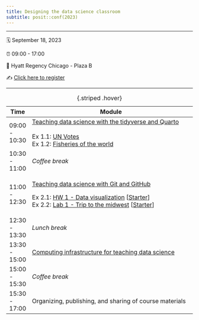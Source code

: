 ```yaml
---
title: Designing the data science classroom
subtitle: posit::conf(2023)
---
```


------------------------------------------------------------------------

🗓️ September 18, 2023

⏰ 09:00 - 17:00

🏨 Hyatt Regency Chicago - Plaza B

✍️ [Click here to register](https://pos.it/conf)

------------------------------------------------------------------------

+---------------+-----------------------------------------------------------------------------------------------------------------------------+
| Time          | Module                                                                                                                      |
+===============+=============================================================================================================================+
| 09:00 - 10:30 | [Teaching data science with the tidyverse and Quarto](materials/tidyverse-quarto/)\                                         |
|               | \                                                                                                                           |
|               | Ex 1.1: [UN Votes](materials/tidyverse-quarto/unvotes.qmd)\                                                                 |
|               | Ex 1.2: [Fisheries of the world](materials/tidyverse-quarto/fisheries.qmd)                                                  |
+---------------+-----------------------------------------------------------------------------------------------------------------------------+
| 10:30 - 11:00 | *Coffee break*                                                                                                              |
+---------------+-----------------------------------------------------------------------------------------------------------------------------+
| 11:00 - 12:30 | [Teaching data science with Git and GitHub](materials/git-github/)                                                          |
|               |                                                                                                                             |
|               | Ex 2.1: [HW 1 - Data visualization](materials/git-github/hw-1.qmd) \[[Starter](materials/git-github/hw-1-starter.qmd)\]\    |
|               | Ex 2.2: [Lab 1 - Trip to the midwest](materials/git-github/lab-1.qmd) \[[Starter](materials/git-github/lab-1-starter.qmd)\] |
+---------------+-----------------------------------------------------------------------------------------------------------------------------+
| 12:30 - 13:30 | *Lunch break*                                                                                                               |
+---------------+-----------------------------------------------------------------------------------------------------------------------------+
| 13:30 - 15:00 | [Computing infrastructure for teaching data science](materials/computing-infrastructure/)                                   |
+---------------+-----------------------------------------------------------------------------------------------------------------------------+
| 15:00 - 15:30 | *Coffee break*                                                                                                              |
+---------------+-----------------------------------------------------------------------------------------------------------------------------+
| 15:30 - 17:00 | Organizing, publishing, and sharing of course materials                                                                     |
+---------------+-----------------------------------------------------------------------------------------------------------------------------+

: {.striped .hover}
